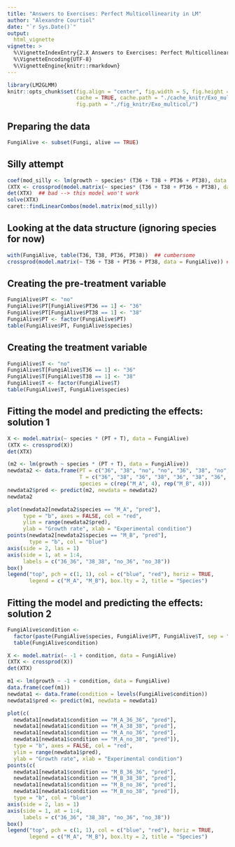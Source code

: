 ```yaml
---
title: "Answers to Exercises: Perfect Multicollinearity in LM"
author: "Alexandre Courtiol"
date: "`r Sys.Date()`"
output: 
  html_vignette
vignette: >
  %\VignetteIndexEntry{2.X Answers to Exercises: Perfect Multicollinearity in LM}
  %\VignetteEncoding{UTF-8}
  %\VignetteEngine{knitr::rmarkdown}
---
```

```r
library(LM2GLMM)
knitr::opts_chunk$set(fig.align = "center", fig.width = 5, fig.height = 5,
                      cache = TRUE, cache.path = "./cache_knitr/Exo_multicol/",
                      fig.path = "./fig_knitr/Exo_multicol/")
```

## Preparing the data

```r
FungiAlive <- subset(Fungi, alive == TRUE)
```

## Silly attempt

```r
coef(mod_silly <- lm(growth ~ species* (T36 + T38 + PT36 + PT38), data = FungiAlive))
(XTX <- crossprod(model.matrix(~ species* (T36 + T38 + PT36 + PT38), data = FungiAlive)))
det(XTX)  ## bad --> this model won't work
solve(XTX)
caret::findLinearCombos(model.matrix(mod_silly))
```

## Looking at the data structure (ignoring species for now)

```r
with(FungiAlive, table(T36, T38, PT36, PT38))  ## cumbersome
crossprod(model.matrix(~ T36 + T38 + PT36 + PT38, data = FungiAlive)) ## more efficient
```

## Creating the pre-treatment variable

```r
FungiAlive$PT <- "no"
FungiAlive$PT[FungiAlive$PT36 == 1] <- "36"
FungiAlive$PT[FungiAlive$PT38 == 1] <- "38"
FungiAlive$PT <- factor(FungiAlive$PT)
table(FungiAlive$PT, FungiAlive$species)
```

## Creating the treatment variable

```r
FungiAlive$T <- "no"
FungiAlive$T[FungiAlive$T36 == 1] <- "36"
FungiAlive$T[FungiAlive$T38 == 1] <- "38"
FungiAlive$T <- factor(FungiAlive$T)
table(FungiAlive$T, FungiAlive$species)
```


## Fitting the model and predicting the effects: solution 1

```r
X <- model.matrix(~ species * (PT + T), data = FungiAlive)
(XTX <- crossprod(X))
det(XTX)

(m2 <- lm(growth ~ species * (PT + T), data = FungiAlive))
newdata2 <- data.frame(PT = c("36", "38", "no", "no", "36", "38", "no", "no"),
                       T = c("36", "38", "36", "38", "36", "38", "36", "38"),
                       species = c(rep("M_A", 4), rep("M_B", 4)))
newdata2$pred <- predict(m2, newdata = newdata2)
newdata2
```

```r
plot(newdata2[newdata2$species == "M_A", "pred"],
     type = "b", axes = FALSE, col = "red",
     ylim = range(newdata2$pred),
     ylab = "Growth rate", xlab = "Experimental condition")
points(newdata2[newdata2$species == "M_B", "pred"],
       type = "b", col = "blue")
axis(side = 2, las = 1)
axis(side = 1, at = 1:4,
     labels = c("36_36", "38_38", "no_36", "no_38"))
box()
legend("top", pch = c(1, 1), col = c("blue", "red"), horiz = TRUE,
       legend = c("M_A", "M_B"), box.lty = 2, title = "Species")
```


## Fitting the model and predicting the effects: solution 2

```r
FungiAlive$condition <-
  factor(paste(FungiAlive$species, FungiAlive$PT, FungiAlive$T, sep = "_"))
  table(FungiAlive$condition)
```


```r
X <- model.matrix(~ -1 + condition, data = FungiAlive)
(XTX <- crossprod(X))
det(XTX)

m1 <- lm(growth ~ -1 + condition, data = FungiAlive)
data.frame(coef(m1))
newdata1 <- data.frame(condition = levels(FungiAlive$condition))
newdata1$pred <- predict(m1, newdata = newdata1)
```

```r
plot(c(
  newdata1[newdata1$condition == "M_A_36_36", "pred"],
  newdata1[newdata1$condition == "M_A_38_38", "pred"],
  newdata1[newdata1$condition == "M_A_no_36", "pred"],
  newdata1[newdata1$condition == "M_A_no_38", "pred"]),
  type = "b", axes = FALSE, col = "red",
  ylim = range(newdata1$pred),
  ylab = "Growth rate", xlab = "Experimental condition")
points(c(
  newdata1[newdata1$condition == "M_B_36_36", "pred"],
  newdata1[newdata1$condition == "M_B_38_38", "pred"],
  newdata1[newdata1$condition == "M_B_no_36", "pred"],
  newdata1[newdata1$condition == "M_B_no_38", "pred"]),
  type = "b", col = "blue")
axis(side = 2, las = 1)
axis(side = 1, at = 1:4,
     labels = c("36_36", "38_38", "no_36", "no_38"))
box()
legend("top", pch = c(1, 1), col = c("blue", "red"), horiz = TRUE,
       legend = c("M_A", "M_B"), box.lty = 2, title = "Species")
```


